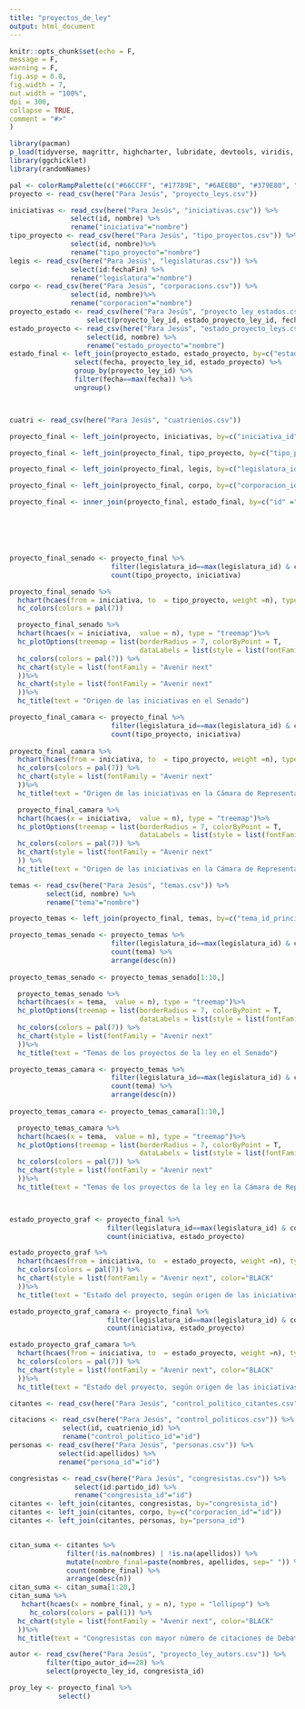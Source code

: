 ```yaml
---
title: "proyectos_de_ley"
output: html_document
---
```


```r
knitr::opts_chunk$set(echo = F, 
message = F,
warning = F, 
fig.asp = 0.8, 
fig.width = 7, 
out.width = "100%",
dpi = 300,
collapse = TRUE,
comment = "#>"
) 
```


```r
library(pacman)
p_load(tidyverse, magrittr, highcharter, lubridate, devtools, viridis, hrbrthemes, mapdata, here)
library(ggchicklet)
library(randomNames)

```




```r
pal <- colorRampPalette(c("#66CCFF", "#17789E", "#6AEEB0", "#379E80", "#F78031", "#374B9E", "#666666"))
proyecto <- read_csv(here("Para Jesús", "proyecto_leys.csv"))

iniciativas <- read_csv(here("Para Jesús", "iniciativas.csv")) %>% 
               select(id, nombre) %>% 
               rename("iniciativa"="nombre")
tipo_proyecto <- read_csv(here("Para Jesús", "tipo_proyectos.csv")) %>% 
               select(id, nombre)%>% 
               rename("tipo_proyecto"="nombre")
legis <- read_csv(here("Para Jesús", "legislaturas.csv")) %>% 
               select(id:fechaFin) %>% 
               rename("legislatura"="nombre")
corpo <- read_csv(here("Para Jesús", "corporacions.csv")) %>% 
               select(id, nombre)%>% 
               rename("corporacion"="nombre")
proyecto_estado <- read_csv(here("Para Jesús", "proyecto_ley_estados.csv")) %>% 
                   select(proyecto_ley_id, estado_proyecto_ley_id, fecha)
estado_proyecto <- read_csv(here("Para Jesús", "estado_proyecto_leys.csv")) %>% 
                   select(id, nombre) %>% 
                   rename("estado_proyecto"="nombre")
estado_final <- left_join(proyecto_estado, estado_proyecto, by=c("estado_proyecto_ley_id"="id")) %>% 
                select(fecha, proyecto_ley_id, estado_proyecto) %>% 
                group_by(proyecto_ley_id) %>% 
                filter(fecha==max(fecha)) %>% 
                ungroup()



cuatri <- read_csv(here("Para Jesús", "cuatrienios.csv"))

proyecto_final <- left_join(proyecto, iniciativas, by=c("iniciativa_id"="id"))

proyecto_final <- left_join(proyecto_final, tipo_proyecto, by=c("tipo_proyecto_id"="id"))

proyecto_final <- left_join(proyecto_final, legis, by=c("legislatura_id"="id"))

proyecto_final <- left_join(proyecto_final, corpo, by=c("corporacion_id"="id"))

proyecto_final <- inner_join(proyecto_final, estado_final, by=c("id" ="proyecto_ley_id"))







```






```r
proyecto_final_senado <- proyecto_final %>% 
                         filter(legislatura_id==max(legislatura_id) & corporacion=="Senado" & tipo_proyecto=="Proyecto de Ley")  %>% 
                         count(tipo_proyecto, iniciativa) 

proyecto_final_senado %>% 
  hchart(hcaes(from = iniciativa, to  = tipo_proyecto, weight =n), type = "sankey")%>%
  hc_colors(colors = pal(7)) 

```


```r

  proyecto_final_senado %>% 
  hchart(hcaes(x = iniciativa,  value = n), type = "treemap")%>%
  hc_plotOptions(treemap = list(borderRadius = 7, colorByPoint = T,
                                dataLabels = list(style = list(fontFamily = "Avenir next", fontSize = "16px")))) %>%
  hc_colors(colors = pal(7)) %>%
  hc_chart(style = list(fontFamily = "Avenir next"
  ))%>%
  hc_chart(style = list(fontFamily = "Avenir next"
  ))%>%
  hc_title(text = "Origen de las iniciativas en el Senado")

```




```r
proyecto_final_camara <- proyecto_final %>% 
                         filter(legislatura_id==max(legislatura_id) & corporacion!="Senado"& tipo_proyecto=="Proyecto de Ley") %>% 
                         count(tipo_proyecto, iniciativa) 
    
proyecto_final_camara %>% 
  hchart(hcaes(from = iniciativa, to  = tipo_proyecto, weight =n), type = "sankey") %>%
  hc_colors(colors = pal(7)) %>%
  hc_chart(style = list(fontFamily = "Avenir next"
  ))%>%
  hc_title(text = "Origen de las iniciativas en la Cámara de Representantes")

```


```r


  proyecto_final_camara %>% 
  hchart(hcaes(x = iniciativa,  value = n), type = "treemap")%>%
  hc_plotOptions(treemap = list(borderRadius = 7, colorByPoint = T,
                                dataLabels = list(style = list(fontFamily = "Avenir next", fontSize = "16px")))) %>%
  hc_colors(colors = pal(7)) %>%
  hc_chart(style = list(fontFamily = "Avenir next"
  )) %>%
  hc_title(text = "Origen de las iniciativas en la Cámara de Representantes")

```





```r

temas <- read_csv(here("Para Jesús", "temas.csv")) %>% 
         select(id, nombre) %>% 
         rename("tema"="nombre")

proyecto_temas <- left_join(proyecto_final, temas, by=c("tema_id_principal"="id")) 

proyecto_temas_senado <- proyecto_temas %>% 
                         filter(legislatura_id==max(legislatura_id) & corporacion=="Senado"& tipo_proyecto=="Proyecto de Ley") %>% 
                         count(tema) %>% 
                         arrange(desc(n)) 
                         
proyecto_temas_senado <- proyecto_temas_senado[1:10,]

  proyecto_temas_senado %>% 
  hchart(hcaes(x = tema,  value = n), type = "treemap")%>%
  hc_plotOptions(treemap = list(borderRadius = 7, colorByPoint = T,
                                dataLabels = list(style = list(fontFamily = "Avenir next", fontSize = "16px")))) %>%
  hc_colors(colors = pal(7)) %>%
  hc_chart(style = list(fontFamily = "Avenir next"
  ))%>%
  hc_title(text = "Temas de los proyectos de la ley en el Senado")


```


```r
proyecto_temas_camara <- proyecto_temas %>% 
                         filter(legislatura_id==max(legislatura_id) & corporacion!="Senado"& tipo_proyecto=="Proyecto de Ley") %>% 
                         count(tema) %>% 
                         arrange(desc(n)) 
                         
proyecto_temas_camara <- proyecto_temas_camara[1:10,]

  proyecto_temas_camara %>% 
  hchart(hcaes(x = tema,  value = n), type = "treemap")%>%
  hc_plotOptions(treemap = list(borderRadius = 7, colorByPoint = T,
                                dataLabels = list(style = list(fontFamily = "Avenir next", fontSize = "16px")))) %>%
  hc_colors(colors = pal(7)) %>%
  hc_chart(style = list(fontFamily = "Avenir next"
  ))%>%
  hc_title(text = "Temas de los proyectos de la ley en la Cámara de Representantes")




```

```r
estado_proyecto_graf <- proyecto_final %>% 
                        filter(legislatura_id==max(legislatura_id) & corporacion=="Senado" & tipo_proyecto=="Proyecto de Ley")  %>% 
                        count(iniciativa, estado_proyecto) 

estado_proyecto_graf %>% 
  hchart(hcaes(from = iniciativa, to  = estado_proyecto, weight =n), type = "sankey") %>%
  hc_colors(colors = pal(7)) %>%
  hc_chart(style = list(fontFamily = "Avenir next", color="BLACK"
  ))%>%
  hc_title(text = "Estado del proyecto, según origen de las iniciativas en el Senado")


```



```r
estado_proyecto_graf_camara <- proyecto_final %>% 
                        filter(legislatura_id==max(legislatura_id) & corporacion!="Senado" & tipo_proyecto=="Proyecto de Ley")  %>% 
                        count(iniciativa, estado_proyecto) 

estado_proyecto_graf_camara %>% 
  hchart(hcaes(from = iniciativa, to  = estado_proyecto, weight =n), type = "sankey") %>%
  hc_colors(colors = pal(7)) %>%
  hc_chart(style = list(fontFamily = "Avenir next", color="BLACK"
  ))%>%
  hc_title(text = "Estado del proyecto, según origen de las iniciativas en la Cámara de Representantes")


```

```r
citantes <- read_csv(here("Para Jesús", "control_politico_citantes.csv"))

citacions <- read_csv(here("Para Jesús", "control_politicos.csv")) %>% 
             select(id, cuatrienio_id) %>% 
             rename("control_politico_id"="id")
personas <- read_csv(here("Para Jesús", "personas.csv")) %>% 
            select(id:apellidos) %>% 
            rename("persona_id"="id")

congresistas <- read_csv(here("Para Jesús", "congresistas.csv")) %>% 
                select(id:partido_id) %>% 
                rename("congresista_id"="id")
citantes <- left_join(citantes, congresistas, by="congresista_id")
citantes <- left_join(citantes, corpo, by=c("corporacion_id"="id"))
citantes <- left_join(citantes, personas, by="persona_id")


citan_suma <- citantes %>%
              filter(!is.na(nombres) | !is.na(apellidos)) %>% 
              mutate(nombre_final=paste(nombres, apellidos, sep=" ")) %>% 
              count(nombre_final) %>% 
              arrange(desc(n))
citan_suma <- citan_suma[1:20,]
citan_suma %>% 
   hchart(hcaes(x = nombre_final, y = n), type = "lollipop") %>% 
     hc_colors(colors = pal(1)) %>%
  hc_chart(style = list(fontFamily = "Avenir next", color="BLACK"
  ))%>%
  hc_title(text = "Congresistas con mayor número de citaciones de Debates de Control Político ")
```


```r

autor <- read_csv(here("Para Jesús", "proyecto_ley_autors.csv")) %>% 
         filter(tipo_autor_id==28) %>%   
         select(proyecto_ley_id, congresista_id)

proy_ley <- proyecto_final %>% 
            select()


```



